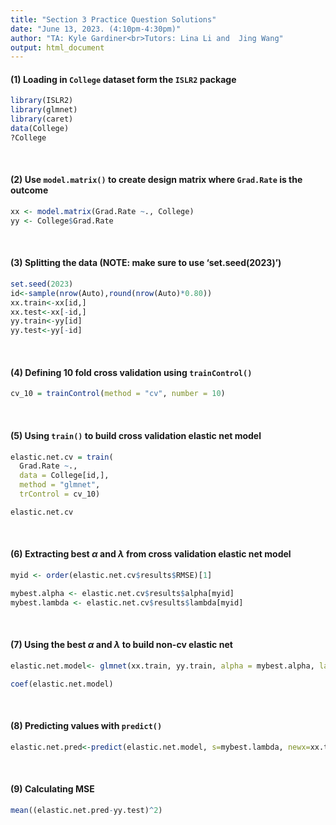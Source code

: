 ---
title: "Section 3 Practice Question Solutions"
date: "June 13, 2023. (4:10pm-4:30pm)"
author: "TA: Kyle Gardiner<br>Tutors: Lina Li and  Jing Wang"
output: html_document
---


#### $(1)$ Loading in `College` dataset form the `ISLR2` package
```{r,message=FALSE}
library(ISLR2)
library(glmnet)
library(caret) 
data(College)
?College
```
\





#### $(2)$ Use `model.matrix()` to create design matrix where `Grad.Rate` is the outcome
```{r}
xx <- model.matrix(Grad.Rate ~., College) 
yy <- College$Grad.Rate
```
\

#### $(3)$ Splitting the data (NOTE: make sure to use 'set.seed(2023)')
```{r}
set.seed(2023)
id<-sample(nrow(Auto),round(nrow(Auto)*0.80)) 
xx.train<-xx[id,]
xx.test<-xx[-id,]
yy.train<-yy[id]
yy.test<-yy[-id]
```
\

#### $(4)$ Defining 10 fold cross validation using `trainControl()`
```{r}
cv_10 = trainControl(method = "cv", number = 10)
```
\



#### $(5)$ Using `train()` to build cross validation elastic net model
```{r}
elastic.net.cv = train(
  Grad.Rate ~.,       
  data = College[id,], 
  method = "glmnet",  
  trControl = cv_10) 

elastic.net.cv
```
\

#### $(6)$ Extracting best $\alpha$ and $\lambda$ from cross validation elastic net model
```{r}
myid <- order(elastic.net.cv$results$RMSE)[1] 

mybest.alpha <- elastic.net.cv$results$alpha[myid]
mybest.lambda <- elastic.net.cv$results$lambda[myid] 
```
\

#### $(7)$ Using the best $\alpha$ and $\lambda$ to build non-cv elastic net
```{r}
elastic.net.model<- glmnet(xx.train, yy.train, alpha = mybest.alpha, lambda = mybest.lambda)

coef(elastic.net.model)
```
\

#### $(8)$ Predicting values with `predict()`
```{r}
elastic.net.pred<-predict(elastic.net.model, s=mybest.lambda, newx=xx.test)
```
\


#### $(9)$ Calculating MSE
```{r}
mean((elastic.net.pred-yy.test)^2)
```

